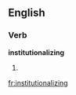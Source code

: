 
==English==

===Verb===
'''institutionalizing'''

# {{present participle of|[[institutionalize]]}}

[[fr:institutionalizing]]